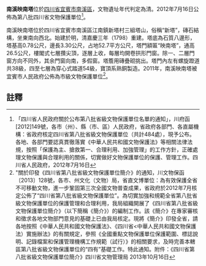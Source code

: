 {{msg:四川省文物保護單位
|名稱 = 南溪映南塔
|編號 = 244
|圖片 = 
|級別 = S8
|分類 = 
|時代 = [[清代|清代]]
|地点 = [[四川省|四川省]][[宜賓市|宜賓市]][[南溪區|南溪區]]
|坐標 =
|登錄 = 2012年7月16日
}}
'''南溪映南塔'''位於[[四川省|四川省]][[宜賓市|宜賓市]][[南溪區|南溪區]]，文物遺址年代判定為清。2012年7月16日公佈為第八批四川省文物保護單位<ref>「四川省人民政府關於公布第八批省級文物保護單位名單的通知」，川府函[2012]149號，各市（州）、縣（市、區）人民政府，省政府各部門、各直屬機構：省政府核定四川省第八批省級文物保護單位（共計484處），現予公布。各地、各部門要認真貫徹落實《中華人民共和國文物保護法》等相關法律法規，按照「保護為主、搶救第一、合理利用、加強管理」的工作方針，正確處理文物保護與合理利用的關係，切實做好文物保護單位的保護、管理工作。四川省人民政府，2012年7月16日</ref>。

南溪映南塔位於四川省宜賓市南溪區江南鎮新塔村三組塔山，俗稱“新塔”，磚石結構，坐東南向西北。始建於明，清嘉慶三年（1798）重建。塔底為石質八邊形，塔基高0.78公尺，邊長3.30公尺，占地52.7平方公尺，塔門額匾“映南塔”，通高26.5公尺，樓閣式七層攢尖頂，逐層上收，每層均開卷拱形門窗。除一、二層門窗方向不同外，其余門窗向南，多假窗。塔簷用磚疊砌挑出。塔門內左有螺旋蹬道共38級，四至七層為穿心式踏道54級，寶頂系熟銅製造。2011年，南溪映南塔被宜賓市人民政府公佈為市級文物保護單位<ref>"關於印發《四川省第八批省級文物保護單位簡介》的通知，川文物保函〔2013〕128號，各市、州文化（文物）局，省直文博單位：為有效保護全省不可移動文物，進一步鞏固第三次全國文物普查成果，省政府於2012年7月核定公佈了“四川省第八批省級文物保護單位”。為切實加強和規範全省第八批省級文物保護單位的保護管理和合理利用，我局組織開展了《四川省第八批省級文物保護單位簡介》（以下簡稱《簡介》）的編制工作。該《簡介》在專家審核和徵求各地文物部門意見的基礎上已由我局核定。現將《簡介》印發全省，請各地按照《中華人民共和國文物保護法》、《四川省<中華人民共和國文物保護法）實施辦法》的有關規定，參照《全國重點文物保護單位保護範圍、標誌說明、記錄檔案和保護管理機構工作規範（試行）》的相關要求，及時完善本轄區第八批省級文物保護單位的“四有”基礎工作。特此通知。附件：《四川省第八批省級文物保護單位簡介》四川省文物管理局  2013年10月16日</ref>。
==註釋==
{{reflist}}
{{文物保護單位小作品}}